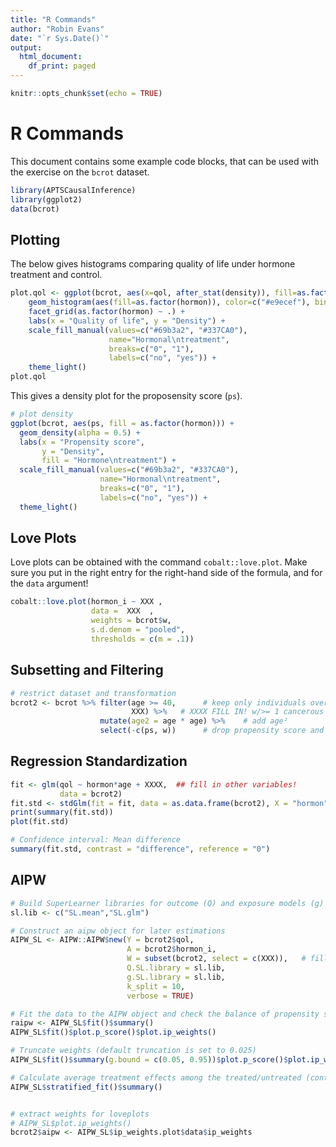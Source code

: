 ```yaml
---
title: "R Commands"
author: "Robin Evans"
date: "`r Sys.Date()`"
output:
  html_document:
    df_print: paged
---
```


```r
knitr::opts_chunk$set(echo = TRUE)
```

# R Commands

This document contains some example code blocks, that can be used with the
exercise on the `bcrot` dataset.

```r
library(APTSCausalInference)
library(ggplot2)
data(bcrot)
```


## Plotting

The below gives histograms comparing quality of life under hormone treatment 
and control.

```r
plot.qol <- ggplot(bcrot, aes(x=qol, after_stat(density)), fill=as.factor(hormon)) +
    geom_histogram(aes(fill=as.factor(hormon)), color=c("#e9ecef"), binwidth = 2) +
    facet_grid(as.factor(hormon) ~ .) +
    labs(x = "Quality of life", y = "Density") +
    scale_fill_manual(values=c("#69b3a2", "#337CA0"),
                      name="Hormonal\ntreatment",
                      breaks=c("0", "1"),
                      labels=c("no", "yes")) +
    theme_light()
plot.qol
```

This gives a density plot for the proposensity score (`ps`).

```r
# plot density
ggplot(bcrot, aes(ps, fill = as.factor(hormon))) +
  geom_density(alpha = 0.5) +
  labs(x = "Propensity score",
       y = "Density",
       fill = "Hormone\ntreatment") +
  scale_fill_manual(values=c("#69b3a2", "#337CA0"),
                    name="Hormonal\ntreatment",
                    breaks=c("0", "1"),
                    labels=c("no", "yes")) +
  theme_light()
```

## Love Plots

Love plots can be obtained with the command `cobalt::love.plot`.  Make sure you 
put in the right entry for the right-hand side of the formula, and for the 
`data` argument!

```r
cobalt::love.plot(hormon_i ~ XXX , 
                  data =  XXX  , 
                  weights = bcrot$w,
                  s.d.denom = "pooled",
                  thresholds = c(m = .1))
```

## Subsetting and Filtering

```r
# restrict dataset and transformation
bcrot2 <- bcrot %>% filter(age >= 40,      # keep only individuals over 40
                           XXX) %>%   # XXXX FILL IN! w/>= 1 cancerous node
                    mutate(age2 = age * age) %>%    # add age²
                    select(-c(ps, w))      # drop propensity score and weights
```


## Regression Standardization

```r
fit <- glm(qol ~ hormon*age + XXXX,  ## fill in other variables!
           data = bcrot2)
fit.std <- stdGlm(fit = fit, data = as.data.frame(bcrot2), X = "hormon")
print(summary(fit.std))
plot(fit.std)

# Confidence interval: Mean difference 
summary(fit.std, contrast = "difference", reference = "0")
```

## AIPW

```r
# Build SuperLearner libraries for outcome (Q) and exposure models (g)
sl.lib <- c("SL.mean","SL.glm")  

# Construct an aipw object for later estimations 
AIPW_SL <- AIPW::AIPW$new(Y = bcrot2$qol,
                          A = bcrot2$hormon_i,
                          W = subset(bcrot2, select = c(XXX)),   # fill in!
                          Q.SL.library = sl.lib,
                          g.SL.library = sl.lib,
                          k_split = 10,
                          verbose = TRUE)

# Fit the data to the AIPW object and check the balance of propensity scores
raipw <- AIPW_SL$fit()$summary()
AIPW_SL$fit()$plot.p_score()$plot.ip_weights()

# Truncate weights (default truncation is set to 0.025)
AIPW_SL$fit()$summary(g.bound = c(0.05, 0.95))$plot.p_score()$plot.ip_weights()

# Calculate average treatment effects among the treated/untreated (controls) (ATT/ATC)
AIPW_SL$stratified_fit()$summary()


# extract weights for loveplots
# AIPW_SL$plot.ip_weights()
bcrot2$aipw <- AIPW_SL$ip_weights.plot$data$ip_weights
```